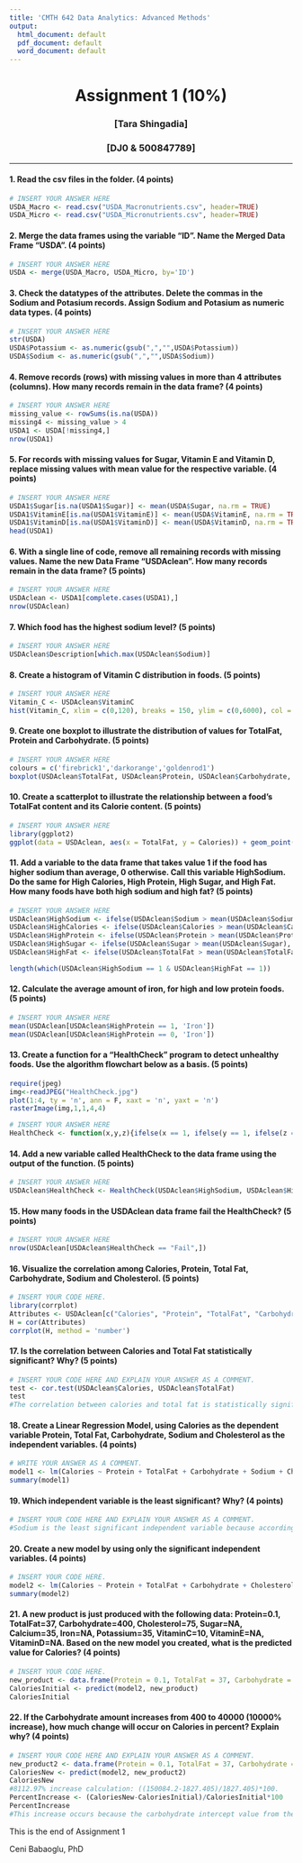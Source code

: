 ---
title: 'CMTH 642 Data Analytics: Advanced Methods'
output:
  html_document: default
  pdf_document: default
  word_document: default
---
<center> <h1> Assignment 1 (10%) </h1> </center>
<center>  <h3> [Tara Shingadia] </h2> </center>
<center> <h3> [DJ0 & 500847789] </h2> </center>
---

#### 1. Read the csv files in the folder. (4 points)
```{r}
# INSERT YOUR ANSWER HERE
USDA_Macro <- read.csv("USDA_Macronutrients.csv", header=TRUE)
USDA_Micro <- read.csv("USDA_Micronutrients.csv", header=TRUE)
```

#### 2. Merge the data frames using the variable "ID". Name the Merged Data Frame "USDA". (4 points)
```{r}
# INSERT YOUR ANSWER HERE
USDA <- merge(USDA_Macro, USDA_Micro, by='ID')
```

#### 3. Check the datatypes of the attributes. Delete the commas in the Sodium and Potasium records. Assign Sodium and Potasium as numeric data types. (4 points)
```{r}
# INSERT YOUR ANSWER HERE
str(USDA)
USDA$Potassium <- as.numeric(gsub(",","",USDA$Potassium))
USDA$Sodium <- as.numeric(gsub(",","",USDA$Sodium))
```

#### 4. Remove records (rows) with missing values in more than 4 attributes (columns). How many records remain in the data frame? (4 points)
```{r}
# INSERT YOUR ANSWER HERE
missing_value <- rowSums(is.na(USDA))
missing4 <- missing_value > 4
USDA1 <- USDA[!missing4,]
nrow(USDA1)
```

#### 5. For records with missing values for Sugar, Vitamin E and Vitamin D, replace missing values with mean value for the respective variable. (4 points)
```{r}
# INSERT YOUR ANSWER HERE
USDA1$Sugar[is.na(USDA1$Sugar)] <- mean(USDA$Sugar, na.rm = TRUE)
USDA1$VitaminE[is.na(USDA1$VitaminE)] <- mean(USDA$VitaminE, na.rm = TRUE)
USDA1$VitaminD[is.na(USDA1$VitaminD)] <- mean(USDA$VitaminD, na.rm = TRUE)
head(USDA1)
```

#### 6. With a single line of code, remove all remaining records with missing values. Name the new Data Frame "USDAclean". How many records remain in the data frame? (5 points)
```{r}
# INSERT YOUR ANSWER HERE
USDAclean <- USDA1[complete.cases(USDA1),]
nrow(USDAclean)
```

#### 7. Which food has the highest sodium level? (5 points)
```{r}
# INSERT YOUR ANSWER HERE
USDAclean$Description[which.max(USDAclean$Sodium)]
```

#### 8. Create a histogram of Vitamin C distribution in foods. (5 points)
```{r}
# INSERT YOUR ANSWER HERE
Vitamin_C <- USDAclean$VitaminC
hist(Vitamin_C, xlim = c(0,120), breaks = 150, ylim = c(0,6000), col = 7, main = "Vitamin C Distribution in Food", xlab = "Vitamin C (mg)")
```

#### 9. Create one boxplot to illustrate the distribution of values for TotalFat, Protein and Carbohydrate. (5 points)
```{r}
# INSERT YOUR ANSWER HERE
colours = c('firebrick1','darkorange','goldenrod1')
boxplot(USDAclean$TotalFat, USDAclean$Protein, USDAclean$Carbohydrate, names = c("Total Fat","Protein", "Carbohydrates"), col = colours)
```

#### 10. Create a scatterplot to illustrate the relationship between a food's TotalFat content and its Calorie content. (5 points)
```{r}
# INSERT YOUR ANSWER HERE
library(ggplot2)
ggplot(data = USDAclean, aes(x = TotalFat, y = Calories)) + geom_point(color = "deepskyblue2")
```

#### 11. Add a variable to the data frame that takes value 1 if the food has higher sodium than average, 0 otherwise. Call this variable HighSodium. Do the same for High Calories, High Protein, High Sugar, and High Fat. How many foods have both high sodium and high fat? (5 points)
```{r}
# INSERT YOUR ANSWER HERE
USDAclean$HighSodium <- ifelse(USDAclean$Sodium > mean(USDAclean$Sodium), 1, 0)
USDAclean$HighCalories <- ifelse(USDAclean$Calories > mean(USDAclean$Calories), 1, 0)
USDAclean$HighProtein <- ifelse(USDAclean$Protein > mean(USDAclean$Protein), 1, 0)
USDAclean$HighSugar <- ifelse(USDAclean$Sugar > mean(USDAclean$Sugar), 1, 0)
USDAclean$HighFat <- ifelse(USDAclean$TotalFat > mean(USDAclean$TotalFat), 1, 0)

length(which(USDAclean$HighSodium == 1 & USDAclean$HighFat == 1))
```

#### 12. Calculate the average amount of iron, for high and low protein foods. (5 points)
```{r}
# INSERT YOUR ANSWER HERE
mean(USDAclean[USDAclean$HighProtein == 1, 'Iron'])
mean(USDAclean[USDAclean$HighProtein == 0, 'Iron'])
```

#### 13. Create a function for a "HealthCheck" program to detect unhealthy foods. Use the algorithm flowchart below as a basis. (5 points)
```{r}
require(jpeg)
img<-readJPEG("HealthCheck.jpg")
plot(1:4, ty = 'n', ann = F, xaxt = 'n', yaxt = 'n')
rasterImage(img,1,1,4,4)
```
```{r}
# INSERT YOUR ANSWER HERE
HealthCheck <- function(x,y,z){ifelse(x == 1, ifelse(y == 1, ifelse(z == 1, "Fail", "Pass"), "Pass"), "Pass")}
```

#### 14. Add a new variable called HealthCheck to the data frame using the output of the function. (5 points)
```{r}
# INSERT YOUR ANSWER HERE
USDAclean$HealthCheck <- HealthCheck(USDAclean$HighSodium, USDAclean$HighSugar, USDAclean$HighFat)
```

#### 15. How many foods in the USDAclean data frame fail the HealthCheck? (5 points)
```{r}
# INSERT YOUR ANSWER HERE
nrow(USDAclean[USDAclean$HealthCheck == "Fail",])
```

#### 16. Visualize the correlation among Calories, Protein, Total Fat, Carbohydrate, Sodium and Cholesterol. (5 points)
```{r}
# INSERT YOUR CODE HERE.
library(corrplot)
Attributes <- USDAclean[c("Calories", "Protein", "TotalFat", "Carbohydrate", "Sodium", "Cholesterol")]
H = cor(Attributes)
corrplot(H, method = 'number')
```

#### 17. Is the correlation between Calories and Total Fat statistically significant? Why? (5 points)
```{r}
# INSERT YOUR CODE HERE AND EXPLAIN YOUR ANSWER AS A COMMENT.
test <- cor.test(USDAclean$Calories, USDAclean$TotalFat)
test
#The correlation between calories and total fat is statistically significant because it has a p value of 2.2e-16 which is < 0.05 at a 95% confidence interval
```

#### 18. Create a Linear Regression Model, using Calories as the dependent variable Protein, Total Fat, Carbohydrate, Sodium and Cholesterol as the independent variables. (4 points)
```{r}
# WRITE YOUR ANSWER AS A COMMENT.
model1 <- lm(Calories ~ Protein + TotalFat + Carbohydrate + Sodium + Cholesterol, data = USDAclean)
summary(model1)
```

#### 19. Which independent variable is the least significant? Why? (4 points)
```{r}
# INSERT YOUR CODE HERE AND EXPLAIN YOUR ANSWER AS A COMMENT.
#Sodium is the least significant independent variable because according to the significance codes in the summary table above, it falls between the range of [0.1, 1] which is not significant.
```

#### 20. Create a new model by using only the significant independent variables. (4 points)
```{r}
# INSERT YOUR CODE HERE.
model2 <- lm(Calories ~ Protein + TotalFat + Carbohydrate + Cholesterol, data = USDAclean)
summary(model2)
```

#### 21. A new product is just produced with the following data: Protein=0.1, TotalFat=37, Carbohydrate=400, Cholesterol=75, Sugar=NA, Calcium=35, Iron=NA, Potassium=35, VitaminC=10,	VitaminE=NA, VitaminD=NA. Based on the new model you created, what is the predicted value for Calories? (4 points)
```{r}
# INSERT YOUR CODE HERE.
new_product <- data.frame(Protein = 0.1, TotalFat = 37, Carbohydrate = 400, Cholesterol = 75, Sugar = NA, Calcium = 35, Iron = NA, Potassium = 35, VitaminC = 10, VitaminE = NA, VitaminD = NA)
CaloriesInitial <- predict(model2, new_product)
CaloriesInitial
```

#### 22. If the Carbohydrate amount increases from 400 to 40000 (10000% increase), how much change will occur on Calories in percent? Explain why? (4 points)
```{r}
# INSERT YOUR CODE HERE AND EXPLAIN YOUR ANSWER AS A COMMENT.
new_product2 <- data.frame(Protein = 0.1, TotalFat = 37, Carbohydrate = 40000, Cholesterol = 75, Sugar = NA, Calcium = 35, Iron = NA, Potassium = 35, VitaminC = 10, VitaminE = NA, VitaminD = NA)
CaloriesNew <- predict(model2, new_product2)
CaloriesNew
#8112.97% increase calculation: ((150084.2-1827.405)/1827.405)*100.
PercentIncrease <- (CaloriesNew-CaloriesInitial)/CaloriesInitial*100
PercentIncrease
#This increase occurs because the carbohydrate intercept value from the linear model equation (4.077907 +3.989679*Protein + 8.771904*TotalFat + 3.743859*Carbohydrate + 0.010980*Cholesterol) is 3.743859 which gets multiplied by the value of carbohydrates in the product (initially it was 400 and now it's 40000). When the Carbohydrates are 400, calories are 1827.405 and when Carbohydrates are 40000, calories are 150084.2.
```


This is the end of Assignment 1

Ceni Babaoglu, PhD
